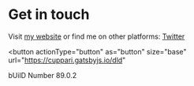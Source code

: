 # Get in touch

Visit [my website](dgar-cuppari-dev.vercel.app) or find me on other platforms: [Twitter](https://www.twitter.com/blendit4ent)

<CodeSandbox codeSandboxId="relaxed-agnesi-o9urw" />

<button
  actionType="button"
  as="button"
  size="base"
  url="https://cuppari.gatsbyjs.io/dld"
>
  bUilD Number 89.0.2
</button>


